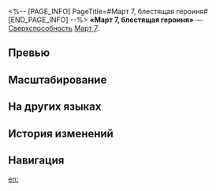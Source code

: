 <%-- [PAGE_INFO]
PageTitle=#Март 7, блестящая героиня#
[END_PAGE_INFO] --%>
{{Навык Инфобокс
|Название         = Март 7, блестящая героиня
|Изображение      = Навык Март 7, блестящая героиня.png
|Персонаж         = Март 7 (Охота)
|Тип              = Сверхспособность
|Тэг              = Одиночная атака
|УронСтойк        = 30
|ЭнергияГен       = 5
|Энергия          = 110
|Длительность     = 
|Описание         = Наносит выбранному противнику мнимый урон, равный {{Цвет|Выделенный|144%—259,2%}} от силы атаки Март 7.<br />Увеличивает изначальное количество ударов следующей усиленной базовой атаки на 2 и повышает {{Доп эффект|фиксированный шанс}} нанести дополнительный урон на 20%.
|Свойство1        = 
|Масштабирование1 = 
}}
'''«Март 7, блестящая героиня»''' — [[Сверхспособность]] [[Март 7]].

==Превью==
{{Превью
|Файл = Март 7, блестящая героиня Превью
}}

==Масштабирование==
{{Масштабирование навыка
|144%;153.6%;163.2%;172.8%;182.4%;192%;204%;216%;228%;240%;249.6%;259.2%;268.8%;278.4%;288%
}}

==На других языках==
{{На других языках
|en   = March 7th, the Apex Heroine
|zhs  = 盖世女侠三月七
|zht  = 蓋世女俠三月七
|ja   = {{Rubi|蓋世|がいせい}}の{{Rubi|傑物|けつぶつ}}、{{Rubi|三月|みつき}}なのか
|ko   = 절세의 여협, Mar. 7th
|es   = Siete de Marzo, heroína inigualable
|fr   = March 7th, héroïne suprême
|ru   = Март 7, блестящая героиня
|th   = March 7th, the Apex Heroine
|vi   = Nữ Hiệp Cái Thế March 7th
|de   = 7. März, Heldin der Welt
|id   = March 7th, the Apex Heroine
|pt   = 7 de Março, a Maior das Heroínas
}}

==История изменений==
{{История изменений|3.5}}

==Навигация==
{{Навык Навбокс|Март 7 (Охота)}}

[[en:]]